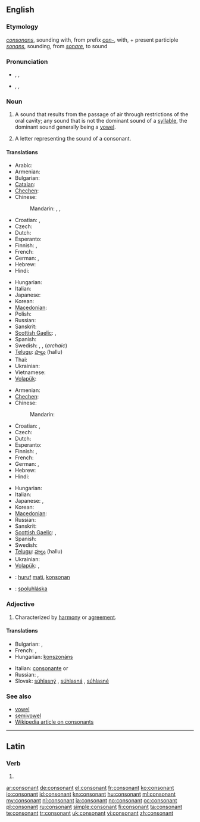 ==English==

===Etymology===
{{etyl|la}} ''[[consonans]]'', sounding with, from prefix ''[[con-]]'', with, + present participle ''[[sonans]]'', sounding, from ''[[sonare]]'', to sound

===Pronunciation===
* {{a|RP}} {{enPR|kŏn'sənənt}}, {{IPA|/ˈkɒn.sən.ənt/}}, {{SAMPA|/"kQns@n@nt/}}
* {{a|US}} {{enPR|kän'sənənt}}, {{IPA|/ˈkɑn.sən.ənt/}}, {{SAMPA|/"kAns@n@nt/}}

===Noun===
{{en-noun}}

# {{context|phonetics}} A sound that results from the passage of air through restrictions of the oral cavity; any sound that is not the dominant sound of a [[syllable]], the dominant sound generally being a [[vowel]].
# A letter representing the sound of a consonant.

====Translations====
{{trans-top|sound}}
* Arabic: {{t-|ar|صامت|m|tr=ṣāmit}}
* Armenian: {{t-|hy|բաղաձայն|tr=baġajayn}}
* Bulgarian: {{t|bg|съгласна|f}}
* [[Catalan]]: {{t|ca|consonant|f}}
* [[Chechen]]: {{tø|ce|мукъамаза}}
* Chinese:
*: Mandarin: {{t-|cmn|子音|tr=zǐyīn|sc=Hani}}, {{t|cmn|輔音|sc=Hani}},  {{t|cmn|辅音|tr=fǔyīn|sc=Hani}}
* Croatian: {{t-|hr|suglas|m}}, {{t+|hr|suglasnik|m}}
* Czech: {{t-|cs|souhláska|f}}
* Dutch: {{t+|nl|medeklinker|m}}
* Esperanto: {{t-|eo|konsonanto|xs=Esperanto}}
* Finnish: {{t+|fi|konsonantti}}, {{t+|fi|kerake}}
* French: {{t+|fr|consonne|f}}
* German: {{t+|de|Konsonant|m}}, {{t+|de|Mitlaut|m}}
* Hebrew: {{t-|he|עיצור|m|tr='ytzur}}
* Hindi: {{t-|hi|व्यंजन|m|xs=Hindi}}
{{trans-mid}}
* Hungarian: {{t+|hu|mássalhangzó}}
* Italian: {{t+|it|consonante|f}}
* Japanese: {{t+|ja|子音|tr=しいん, shi-in}}
* Korean: {{t|ko|자음|tr=子音|sc=Kore}}
* [[Macedonian]]: {{t|mk|согласка|f|tr=sóglaska}}
* Polish: {{t+|pl|spółgłoska|f}}
* Russian: {{t+|ru|согласный|m|tr=soglásnyj}}
* Sanskrit: {{t-|sa|व्यञ्जन|m|tr=vyáñjana|xs=Sanskrit}}
* [[Scottish Gaelic]]: {{t-|gd|connrag|f|xs=Scottish Gaelic}}, {{t-|gd|consan|m|xs=Scottish Gaelic}}
* Spanish: {{t|es|consonante}}
* Swedish: {{t|sv|konsonant|c}}, {{t|sv|konsonantljud|n}}, {{t|sv|medljud|n}} (''archaic'')
* [[Telugu]]: [[హల్లు]] (hallu)
* Thai: {{t+|th|พยัญชนะ|tr=phayanchaná}}
* Ukrainian: {{t|uk|приголосний|m|tr=prygolosnyi|xs=Ukrainian}}
* Vietnamese: {{t+|vi|phụ âm|xs=Vietnamese}}
* [[Volapük]]: {{t|vo|konsonat}}
{{trans-bottom}}

{{trans-top|letter}}
* Armenian: {{t-|hy|բաղաձայն|tr=baġajayn}}
* [[Chechen]]: {{tø|ce|мукъамаза}}
* Chinese:
*: Mandarin: {{t-|cmn|子音|tr=zǐyīn|sc=Hani}}
* Croatian: {{t-|hr|suglas|m}}, {{t+|hr|suglasnik|m}}
* Czech: {{t-|cs|souhláska|f}}
* Dutch: {{t+|nl|medeklinker|m}}
* Esperanto: {{t-|eo|konsonanto|xs=Esperanto}}
* Finnish: {{t+|fi|konsonantti}}, {{t+|fi|kerake}}
* French: {{t+|fr|consonne|f}}
* German: {{t+|de|Konsonant|m}}, {{t+|de|Mitlaut|m}}
* Hebrew: {{t-|he|עיצור|m|tr='ytzur}}
* Hindi: {{t|hi|व्यंजन वर्ण|xs=Hindi}}
{{trans-mid}}
* Hungarian: {{t+|hu|mássalhangzó}}
* Italian: {{t+|it|consonante|f}}
* Japanese: {{t+|ja|子音|tr=しいん, shi-in}}, {{t|ja|子音字|tr=しいんじ, shi-in-ji}}
* Korean: {{t|ko|자음|tr=ja-eum,子音|sc=Kore}}
* [[Macedonian]]: {{t|mk|согласка|f|tr=sóglaska}}
* Russian: {{t+|ru|согласная|f|tr=soglásnaja}}
* Sanskrit: {{t-|sa|व्यञ्जन|m|tr=vyáñjana|xs=Sanskrit}}
* [[Scottish Gaelic]]: {{t-|gd|connrag|f|xs=Scottish Gaelic}}, {{t-|gd|consan|m|xs=Scottish Gaelic}}
* Spanish: {{t|es|consonante}}
* Swedish: {{t+|sv|konsonant|c}}
* [[Telugu]]: [[హల్లు]] (hallu)
* Ukrainian: {{t|uk|приголосна|f|tr=prygolosna|xs=Ukrainian}}
* [[Volapük]]: {{t|vo|konsonat}}, {{t|vo|konsonatatonat}}
{{trans-bottom}}

{{checktrans-top}}
* {{ttbc|id}}: [[huruf]] [[mati]], [[konsonan]]
* {{ttbc|sk}}: [[spoluhláska]] {{f}}
{{trans-bottom}}

===Adjective===
{{en-adj}}

# Characterized by [[harmony]] or [[agreement]].
{{seeCites}}

====Translations====
{{trans-top|Characterized by harmony or agreement}}
* Bulgarian: {{t|bg|съзвучен}},  {{t|bg|хармоничен}}
* French: {{t+|fr|consonant|m}}, {{t+|fr|consonante|f}}
* Hungarian: [[konszonáns]]
{{trans-mid}}
* Italian: [[consonante]] {{m}} or {{f}}
* Russian: {{t+|ru|согласный}}, {{t|ru|совместимый}}
* Slovak: [[súhlasný]] {{m}}, [[súhlasná]] {{f}}, [[súhlasné]] {{n}}
{{trans-bottom}}

===See also===
* [[vowel]]
* [[semivowel]]
* [[w:consonant|Wikipedia article on consonants]]

----

==Latin==

===Verb===
{{la-verb-form|cōnsonant}}

# {{conjugation of|consono|cōnsonō|3|p|pres|act|ind|lang=la}}

[[ar:consonant]]
[[de:consonant]]
[[el:consonant]]
[[fr:consonant]]
[[ko:consonant]]
[[io:consonant]]
[[id:consonant]]
[[kn:consonant]]
[[hu:consonant]]
[[ml:consonant]]
[[my:consonant]]
[[nl:consonant]]
[[ja:consonant]]
[[no:consonant]]
[[oc:consonant]]
[[pl:consonant]]
[[ru:consonant]]
[[simple:consonant]]
[[fi:consonant]]
[[ta:consonant]]
[[te:consonant]]
[[tr:consonant]]
[[uk:consonant]]
[[vi:consonant]]
[[zh:consonant]]